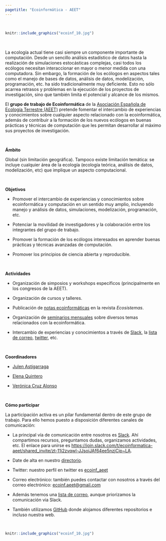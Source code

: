 ```yaml
---
pagetitle: "Ecoinformática - AEET"
---
```


<br>

```r
knitr::include_graphics("ecoinf_10.jpg")
```

<br>

La ecología actual tiene casi siempre un componente importante de computación. Desde un sencillo análisis estadístico de datos hasta la realización de simulaciones estocásticas complejas, casi todos los ecólogos necesitan interaccionar en mayor o menor medida con una computadora. Sin embargo, la formación de los ecólogos en aspectos tales como el manejo de bases de datos, análisis de datos, modelización, programación, etc. ha sido tradicionalmente muy deficiente. Esto no sólo acarrea retrasos y problemas en la ejecución de los proyectos de investigación, sino que también limita el potencial y alcance de los mismos.

El **grupo de trabajo de Ecoinformática** de la [Asociación Española de Ecología Terrestre (AEET)](www.aeet.org) pretende fomentar el intercambio de experiencias y conocimientos sobre cualquier aspecto relacionado con la ecoinformática, además de contribuir a la formación de los nuevos ecólogos en buenas prácticas y técnicas de computación que les permitan desarrollar al máximo sus proyectos de investigación.

<br>

**Ámbito**

Global (sin limitación geográfica). Tampoco existe limitación temática: se incluye cualquier área de la ecología (ecología teórica, análisis de datos, modelización, etc) que implique un aspecto computacional.

<br>

**Objetivos**

-   Promover el intercambio de experiencias y conocimientos sobre ecoinformática y computación en un sentido muy amplio, incluyendo manejo y análisis de datos, simulaciones, modelización, programación, etc.

-   Potenciar la movilidad de investigadores y la colaboración entre los integrantes del grupo de trabajo.

-   Promover la formación de los ecólogos interesados en aprender buenas prácticas y técnicas avanzadas de computación.

-   Promover los principios de ciencia abierta y reproducible.

<br>

**Actividades**

-   Organización de simposios y workshops específicos (principalmente en los congresos de la AEET).

-   Organización de cursos y talleres.

-   Publicación de [notas ecoinformáticas](notas-ecoinformaticas.html) en la revista *Ecosistemas*.

-   Organización de [seminarios mensuales](seminarios.html) sobre diversos temas relacionados con la ecoinformática.

-   Intercambio de experiencias y conocimientos a través de [Slack](https://ecoinformatica-aeet.slack.com), la [lista de correo](https://groups.google.com/forum/#!forum/ecoinformatica_aeet), [twitter](https://twitter.com/ecoinf_aeet), etc.

<br>

**Coordinadores**

-   [Julen Astigarraga](https://twitter.com/j_astigarraga)

-   [Elena Quintero](https://twitter.com/elequinter)

-   [Verónica Cruz Alonso](https://twitter.com/veruitter)

<br>

**Cómo participar**

La participación activa es un pilar fundamental dentro de este grupo de trabajo. Para ello hemos puesto a disposición diferentes canales de comunicación:

-   La principal vía de comunicación entre nosotros es [Slack](https://ecoinformatica-aeet.slack.com). Ahí compartimos recursos, preguntamos dudas, organizamos actividades, etc. El enlace para unirse es <https://join.slack.com/t/ecoinformatica-aeet/shared_invite/zt-11i2zvqwl-JJsoiJAf64ee5nzjCip~LA>.

-   Date de alta en nuestro [directorio](miembros.html).

-   Twitter: nuestro perfil en twitter es [ecoinf_aeet](https://twitter.com/ecoinf_aeet)

-   Correo electrónico: también puedes contactar con nosotros a través del correo electrónico: [ecoinf.aeet\@gmail.com](mailto:ecoinf.aeet@gmail.com){.email}

-   Además tenemos una [lista de correo](https://groups.google.com/forum/#!forum/ecoinformatica_aeet), aunque priorizamos la comunicación via Slack.

-   También utilizamos [GitHub](https://github.com/ecoinfaeet) donde alojamos diferentes repositorios e incluso nuestra web.

<br>

```r
knitr::include_graphics("ecoinf_10.jpg")
```
